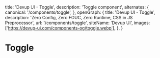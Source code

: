   title: 'Devup UI - Toggle',
  description: 'Toggle component',
  alternates: {
    canonical: '/components/toggle',
  },
  openGraph: {
    title: 'Devup UI - Toggle',
    description: 'Zero Config, Zero FOUC, Zero Runtime, CSS in JS Preprocessor',
    url: '/components/toggle',
    siteName: 'Devup UI',
    images: ['https://devup-ui.com/components-og/toggle.webp'],
  },
}

# Toggle